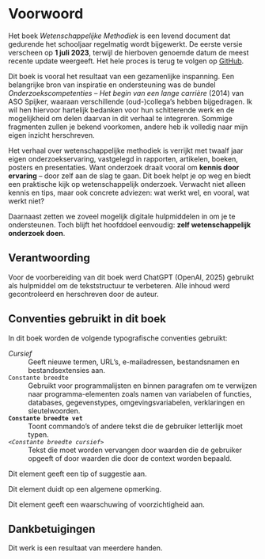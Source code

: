 # Voorwoord {.unnumbered}

Het boek *Wetenschappelijke Methodiek* is een levend document dat gedurende het schooljaar regelmatig wordt bijgewerkt.
De eerste versie verscheen op **1 juli 2023**, terwijl de hierboven genoemde datum de meest recente update weergeeft.
Het hele proces is terug te volgen op [GitHub](https://github.com/psmsmets/WetenschappelijkeMethodiek).

Dit boek is vooral het resultaat van een gezamenlijke inspanning.
Een belangrijke bron van inspiratie en ondersteuning was de bundel *Onderzoekscompetenties – Het begin van een lange carrière* (2014) van ASO Spijker, waaraan verschillende (oud-)collega’s hebben bijgedragen.
Ik wil hen hiervoor hartelijk bedanken voor hun schitterende werk en de mogelijkheid om delen daarvan in dit verhaal te integreren.
Sommige fragmenten zullen je bekend voorkomen, andere heb ik volledig naar mijn eigen inzicht herschreven.

Het verhaal over wetenschappelijke methodiek is verrijkt met twaalf jaar eigen onderzoekservaring, vastgelegd in rapporten, artikelen, boeken, posters en presentaties.
Want onderzoek draait vooral om **kennis door ervaring** – door zelf aan de slag te gaan.
Dit boek helpt je op weg en biedt een praktische kijk op wetenschappelijk onderzoek.
Verwacht niet alleen kennis en tips, maar ook concrete adviezen: wat werkt wel, en vooral, wat werkt niet?

Daarnaast zetten we zoveel mogelijk digitale hulpmiddelen in om je te ondersteunen.
Toch blijft het hoofddoel eenvoudig: **zelf wetenschappelijk onderzoek doen**.

## Verantwoording

Voor de voorbereiding van dit boek werd ChatGPT (OpenAI, 2025) gebruikt als hulpmiddel om de tekststructuur te verbeteren. Alle inhoud werd gecontroleerd en herschreven door de auteur.

::: {.hidden}

## Conventies gebruikt in dit boek

In dit boek worden de volgende typografische conventies gebruikt:


*Cursief*
: Geeft nieuwe termen, URL's, e-mailadressen, bestandsnamen en bestandsextensies aan.


`Constante breedte`
: Gebruikt voor programmalijsten en binnen paragrafen om te verwijzen naar programma-elementen zoals namen van variabelen of functies, databases, gegevenstypes, omgevingsvariabelen, verklaringen en sleutelwoorden.


**`Constante breedte vet`**
: Toont commando's of andere tekst die de gebruiker letterlijk moet typen.


*`<Constante breedte cursief>`*
: Tekst die moet worden vervangen door waarden die de gebruiker opgeeft of door waarden die door de context worden bepaald.


::: {.callout-tip}
Dit element geeft een tip of suggestie aan.
:::

::: {.callout-note}
Dit element duidt op een algemene opmerking.
:::

::: {.callout-caution}
Dit element geeft een waarschuwing of voorzichtigheid aan.
:::


## Dankbetuigingen

Dit werk is een resultaat van meerdere handen.

:::

